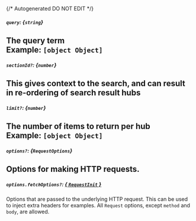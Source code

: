 {/* Autogenerated DO NOT EDIT  */}
##### `query`: *{`string`}*
The query term
<br/>
**Example:** `[object Object]`
---
##### `sectionId?`: *{`number`}*
This gives context to the search, and can result in re\-ordering of search result hubs
---
##### `limit?`: *{`number`}*
The number of items to return per hub
<br/>
**Example:** `[object Object]`
---
##### `options?`: *{`RequestOptions`}*
Options for making HTTP requests.
---
##### `options.fetchOptions?`: [*{ `RequestInit` }*](https://developer.mozilla.org/en-US/docs/Web/API/Request/Request#options)
Options that are passed to the underlying HTTP request. This can be used to inject extra headers for examples. All `Request` options, except `method` and `body`, are allowed.

